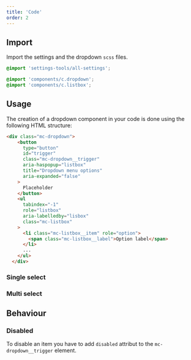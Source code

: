 ```yaml
---
title: 'Code'
order: 2
---
```


## Import

Import the settings and the dropdown `scss` files.

```scss
@import 'settings-tools/all-settings';

@import 'components/c.dropdown';
@import 'components/c.listbox';
```

## Usage

The creation of a dropdown component in your code is done using the following HTML structure:

```HTML
<div class="mc-dropdown">
    <button 
      type="button" 
      id="trigger" 
      class="mc-dropdown__trigger" 
      aria-haspopup="listbox" 
      title="Dropdown menu options" 
      aria-expanded="false"
    >
      Placeholder
    </button>
    <ul
      tabindex="-1"
      role="listbox"
      aria-labelledby="lisbox"
      class="mc-listbox"
    >
      <li class="mc-listbox__item" role="option">
        <span class="mc-listbox__label">Option label</span>
      </li>
      ...
    </ul>
  </div>
```

### Single select

<Preview path="default" />

### Multi select

<Preview path="multi" />

## Behaviour

### Disabled

To disable an item you have to add `disabled` attribut to the `mc-dropdown__trigger` element.

<Preview path="disabled" />
